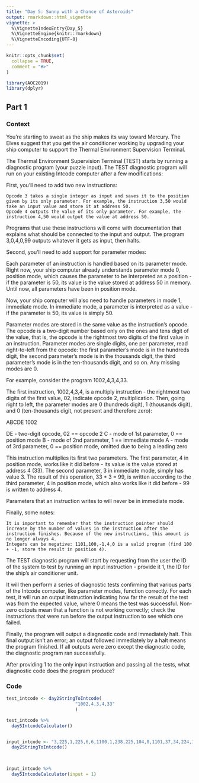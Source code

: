 ```yaml
---
title: "Day 5: Sunny with a Chance of Asteroids"
output: rmarkdown::html_vignette
vignette: >
  %\VignetteIndexEntry{Day_5}
  %\VignetteEngine{knitr::rmarkdown}
  %\VignetteEncoding{UTF-8}
---
```


```r
knitr::opts_chunk$set(
  collapse = TRUE,
  comment = "#>"
)
```

```r
library(AOC2019)
library(dplyr)
```

## Part 1
### Context 

You're starting to sweat as the ship makes its way toward Mercury. The Elves suggest that you get the air conditioner working by upgrading your ship computer to support the Thermal Environment Supervision Terminal.

The Thermal Environment Supervision Terminal (TEST) starts by running a diagnostic program (your puzzle input). The TEST diagnostic program will run on your existing Intcode computer after a few modifications:

First, you'll need to add two new instructions:

    Opcode 3 takes a single integer as input and saves it to the position given by its only parameter. For example, the instruction 3,50 would take an input value and store it at address 50.
    Opcode 4 outputs the value of its only parameter. For example, the instruction 4,50 would output the value at address 50.

Programs that use these instructions will come with documentation that explains what should be connected to the input and output. The program 3,0,4,0,99 outputs whatever it gets as input, then halts.

Second, you'll need to add support for parameter modes:

Each parameter of an instruction is handled based on its parameter mode. Right now, your ship computer already understands parameter mode 0, position mode, which causes the parameter to be interpreted as a position - if the parameter is 50, its value is the value stored at address 50 in memory. Until now, all parameters have been in position mode.

Now, your ship computer will also need to handle parameters in mode 1, immediate mode. In immediate mode, a parameter is interpreted as a value - if the parameter is 50, its value is simply 50.

Parameter modes are stored in the same value as the instruction's opcode. The opcode is a two-digit number based only on the ones and tens digit of the value, that is, the opcode is the rightmost two digits of the first value in an instruction. Parameter modes are single digits, one per parameter, read right-to-left from the opcode: the first parameter's mode is in the hundreds digit, the second parameter's mode is in the thousands digit, the third parameter's mode is in the ten-thousands digit, and so on. Any missing modes are 0.

For example, consider the program 1002,4,3,4,33.

The first instruction, 1002,4,3,4, is a multiply instruction - the rightmost two digits of the first value, 02, indicate opcode 2, multiplication. Then, going right to left, the parameter modes are 0 (hundreds digit), 1 (thousands digit), and 0 (ten-thousands digit, not present and therefore zero):

ABCDE
 1002

DE - two-digit opcode,      02 == opcode 2
 C - mode of 1st parameter,  0 == position mode
 B - mode of 2nd parameter,  1 == immediate mode
 A - mode of 3rd parameter,  0 == position mode,
                                  omitted due to being a leading zero

This instruction multiplies its first two parameters. The first parameter, 4 in position mode, works like it did before - its value is the value stored at address 4 (33). The second parameter, 3 in immediate mode, simply has value 3. The result of this operation, 33 * 3 = 99, is written according to the third parameter, 4 in position mode, which also works like it did before - 99 is written to address 4.

Parameters that an instruction writes to will never be in immediate mode.

Finally, some notes:

    It is important to remember that the instruction pointer should increase by the number of values in the instruction after the instruction finishes. Because of the new instructions, this amount is no longer always 4.
    Integers can be negative: 1101,100,-1,4,0 is a valid program (find 100 + -1, store the result in position 4).

The TEST diagnostic program will start by requesting from the user the ID of the system to test by running an input instruction - provide it 1, the ID for the ship's air conditioner unit.

It will then perform a series of diagnostic tests confirming that various parts of the Intcode computer, like parameter modes, function correctly. For each test, it will run an output instruction indicating how far the result of the test was from the expected value, where 0 means the test was successful. Non-zero outputs mean that a function is not working correctly; check the instructions that were run before the output instruction to see which one failed.

Finally, the program will output a diagnostic code and immediately halt. This final output isn't an error; an output followed immediately by a halt means the program finished. If all outputs were zero except the diagnostic code, the diagnostic program ran successfully.

After providing 1 to the only input instruction and passing all the tests, what diagnostic code does the program produce?

### Code 
```r
test_intcode <- day2StringToIntcode(
                          "1002,4,3,4,33"
                          ) 

test_intcode %>% 
  day5IntcodeCalculator()


input_intcode <- "3,225,1,225,6,6,1100,1,238,225,104,0,1101,37,34,224,101,-71,224,224,4,224,1002,223,8,223,101,6,224,224,1,224,223,223,1002,113,50,224,1001,224,-2550,224,4,224,1002,223,8,223,101,2,224,224,1,223,224,223,1101,13,50,225,102,7,187,224,1001,224,-224,224,4,224,1002,223,8,223,1001,224,5,224,1,224,223,223,1101,79,72,225,1101,42,42,225,1102,46,76,224,101,-3496,224,224,4,224,102,8,223,223,101,5,224,224,1,223,224,223,1102,51,90,225,1101,11,91,225,1001,118,49,224,1001,224,-140,224,4,224,102,8,223,223,101,5,224,224,1,224,223,223,2,191,87,224,1001,224,-1218,224,4,224,1002,223,8,223,101,4,224,224,1,224,223,223,1,217,83,224,1001,224,-124,224,4,224,1002,223,8,223,101,5,224,224,1,223,224,223,1101,32,77,225,1101,29,80,225,101,93,58,224,1001,224,-143,224,4,224,102,8,223,223,1001,224,4,224,1,223,224,223,1101,45,69,225,4,223,99,0,0,0,677,0,0,0,0,0,0,0,0,0,0,0,1105,0,99999,1105,227,247,1105,1,99999,1005,227,99999,1005,0,256,1105,1,99999,1106,227,99999,1106,0,265,1105,1,99999,1006,0,99999,1006,227,274,1105,1,99999,1105,1,280,1105,1,99999,1,225,225,225,1101,294,0,0,105,1,0,1105,1,99999,1106,0,300,1105,1,99999,1,225,225,225,1101,314,0,0,106,0,0,1105,1,99999,7,226,226,224,102,2,223,223,1005,224,329,101,1,223,223,108,677,226,224,102,2,223,223,1005,224,344,1001,223,1,223,1108,226,677,224,102,2,223,223,1005,224,359,1001,223,1,223,8,677,226,224,102,2,223,223,1006,224,374,1001,223,1,223,107,226,226,224,102,2,223,223,1006,224,389,101,1,223,223,1108,677,226,224,1002,223,2,223,1005,224,404,1001,223,1,223,108,677,677,224,102,2,223,223,1005,224,419,101,1,223,223,7,226,677,224,1002,223,2,223,1006,224,434,1001,223,1,223,107,226,677,224,102,2,223,223,1005,224,449,101,1,223,223,1108,677,677,224,1002,223,2,223,1006,224,464,101,1,223,223,7,677,226,224,102,2,223,223,1006,224,479,101,1,223,223,1007,677,677,224,1002,223,2,223,1005,224,494,101,1,223,223,1008,226,226,224,102,2,223,223,1006,224,509,1001,223,1,223,107,677,677,224,102,2,223,223,1006,224,524,1001,223,1,223,8,226,226,224,1002,223,2,223,1005,224,539,1001,223,1,223,1007,677,226,224,102,2,223,223,1006,224,554,1001,223,1,223,1007,226,226,224,1002,223,2,223,1005,224,569,1001,223,1,223,8,226,677,224,1002,223,2,223,1006,224,584,101,1,223,223,108,226,226,224,1002,223,2,223,1006,224,599,101,1,223,223,1107,677,226,224,1002,223,2,223,1005,224,614,1001,223,1,223,1107,226,677,224,102,2,223,223,1006,224,629,1001,223,1,223,1008,226,677,224,102,2,223,223,1005,224,644,101,1,223,223,1107,226,226,224,102,2,223,223,1006,224,659,1001,223,1,223,1008,677,677,224,102,2,223,223,1006,224,674,1001,223,1,223,4,223,99,226" %>% 
  day2StringToIntcode() 


 
input_intcode %>% 
  day5IntcodeCalculator(input = 1)
```


